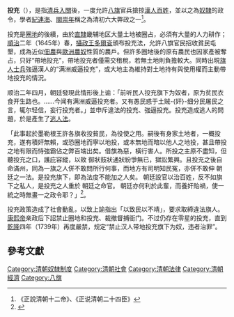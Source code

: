 '''投充'''（{{lang-mnc|ᡤᡡᠰᠠᡩᡝ <br>ᡩᠣᠰᡳᡴᠠ <br>ᡳᡵᡤᡝᠨ ᡳ <br>ᡠᠰᡳᠨ|v=gūsade dosika irgen i usin}}），是指[[清兵入關|清兵入關]]後，一度允許[[八旗|八旗]]官兵搶掠[[汉族|漢人]][[百姓|百姓]]，並以之為[[奴隸|奴隸]]的政令，學者[[紀連海|紀連海]]、[[閻崇年|閻崇年]]稱之為清初六大弊政之一<ref>《正說清朝十二帝》、《正说清朝二十四臣》</ref>。

投充是[[圈地|圈地]]的後續，由於[[直隸|直隸]]畿辅地区大量土地被圈占，必須有大量的人力耕作；[[順治|順治]]二年（1645年）春，[[攝政王|攝政王]][[多爾袞|多爾袞]]頒布投充法，允許八旗官民招收貧民屯墾，成為近似[[佃農|佃農]]與[[歐洲|歐洲]][[農奴|農奴]]性質的農戶。但許多圈地後的原有農民也因家產被奪占，只好“帶地投充”，帶地投充者僅需交租稅，若無土地則負擔較大。同時出現[[旗人|旗人]][[士兵|士兵]]強逼漢人的“满洲威逼投充”，或大地主為維持對土地持有與使用權而主動帶地投充的情況。

顺治二年四月，朝廷發現此情形後上谕：「前听民人投充旗下为奴者，原为贫民衣食开生路也。……今闻有满洲威逼投充者。又有愚民惑于土贼-{奸}-细分民屠民之言，辄尔轻信，妄行投充者。」並申斥違法的投充、強逼投充。投充造成逃人的問題，於是產生了[[逃人法|逃人法]]。

「此事起於墨勒根王許各旗收投貧民，為役使之用。嗣後有身家土地者，一概投充，遂有積奸無賴，或恐圈地而寧以地投，或本無地而暗以他人之地投，甚且帶投之地有限而恃強霸佔之弊百端出矣。借旗為惡，橫行害人。所投之主原不盡知，但聽投充之口，護庇容縱，以致    御狀鼓狀通狀紛爭無已，獄訟繁興。且投充之後自命滿州，同為一旗之人併不敢問所行何事，而地方有司明知民冤，亦併不敢伸    朝廷之一法。是投充旗下，即為法度不能加之人矣。    朝廷設官以治百姓，反不如旗下之私人，是投充之人重於    朝廷之命官。    朝廷亦何利於此輩，而養奸貽禍，使一統之時無畫一之政令耶？」<ref>{{cite book
| title = 《皇清奏議》
| volume = 卷五
| page = 頁二
| author = 劉餘祐
| chapter = 請革投充疏，順治九年
| chapter-url = https://ctext.org/library.pl?if=gb&file=20264&page=46
| access-date = 2020-12-28
| archive-date = 2021-03-03
| archive-url = https://web.archive.org/web/20210303103251/https://ctext.org/library.pl?if=gb&file=20264&page=46
| dead-url = no
}}</ref>。

投充政策造成了社會動亂，以致上諭指出「以致民以不靖」，要求取締違法旗人。[[康熙帝|康熙帝]]亲政后下詔禁止圈地和投充、裁撤督捕衙门。不过仍存在零星的投充，直到[[乾隆|乾隆]]四年（1739年）再度嚴禁，规定“禁止汉人带地投充旗下为奴，违者治罪”。

==參考文獻==
<div class="references-small">
<references></references>
</div>
[[Category:清朝奴隸制度|Category:清朝奴隸制度]]
[[Category:清朝社會|Category:清朝社會]]
[[Category:清朝法律|Category:清朝法律]]
[[Category:清朝經濟|Category:清朝經濟]]
[[Category:八旗|Category:八旗]]